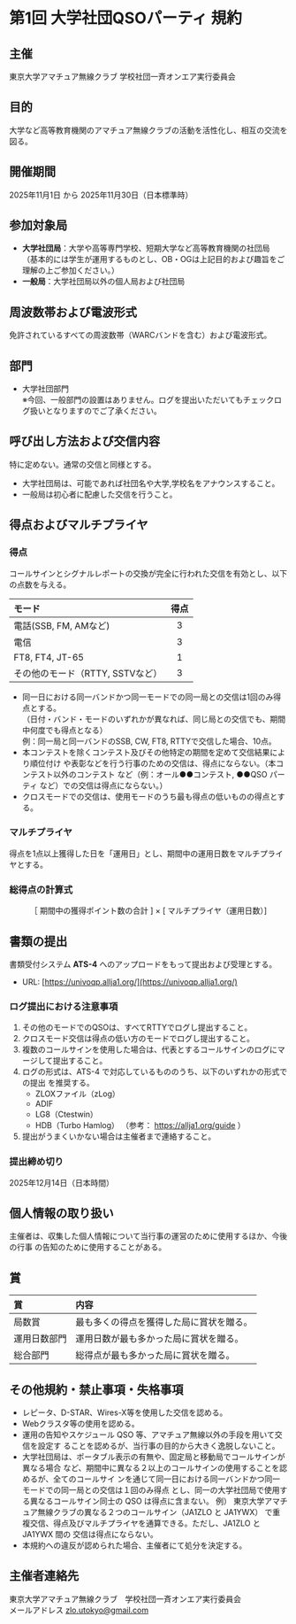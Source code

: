 # 第1回 大学社団QSOパーティ 規約

## 主催

東京大学アマチュア無線クラブ 学校社団一斉オンエア実行委員会

## 目的

大学など高等教育機関のアマチュア無線クラブの活動を活性化し、相互の交流を図る。

## 開催期間

2025年11月1日 から 2025年11月30日（日本標準時）

## 参加対象局

- **大学社団局**：大学や高等専門学校、短期大学など高等教育機関の社団局  
  （基本的には学生が運用するものとし、OB・OGは上記目的および趣旨をご理解の上ご参加ください。）
- **一般局**：大学社団局以外の個人局および社団局

## 周波数帯および電波形式

免許されているすべての周波数帯（WARCバンドを含む）および電波形式。

## 部門

- 大学社団部門  
  ※今回、一般部門の設置はありません。ログを提出いただいてもチェックログ扱いとなりますのでご了承ください。

## 呼び出し方法および交信内容

特に定めない。通常の交信と同様とする。
- 大学社団局は、可能であれば社団名や大学,学校名をアナウンスすること。
- 一般局は初心者に配慮した交信を行うこと。

## 得点およびマルチプライヤ

### 得点

コールサインとシグナルレポートの交換が完全に行われた交信を有効とし、以下の点数を与える。

| モード                                  | 得点 |
| :-------------------------------------- | :--: |
| 電話(SSB, FM, AMなど)                        |  3   |
| 電信                     |  3   |
| FT8, FT4, JT-65 |  1   |
| その他のモード（RTTY, SSTVなど）            |  3   |

- 同一日における同一バンドかつ同一モードでの同一局との交信は1回のみ得点とする。  
  （日付・バンド・モードのいずれかが異なれば、同じ局との交信でも、期間中何度でも得点となる）  
  例：同一局と同一バンドのSSB, CW, FT8, RTTYで交信した場合、10点。
- 本コンテストを除くコンテスト及びその他特定の期間を定めて交信結果により順位付け
や表彰などを行う行事のための交信は、得点にならない。（本コンテスト以外のコンテスト
など（例：オール●●コンテスト, ●●QSO パーティ など）での交信は得点にならない。）
- クロスモードでの交信は、使用モードのうち最も得点の低いものの得点とする。

### マルチプライヤ

得点を1点以上獲得した日を「運用日」とし、期間中の運用日数をマルチプライヤとする。

### 総得点の計算式
<div style="text-align: center;">
［ 期間中の獲得ポイント数の合計 ] × [ マルチプライヤ（運用日数）]
</div>

## 書類の提出

書類受付システム **ATS-4** へのアップロードをもって提出および受理とする。

- URL: [https://univoqp.allja1.org/](https://univoqp.allja1.org/)

### ログ提出における注意事項

1. その他のモードでのQSOは、すべてRTTYでログし提出すること。
2. クロスモード交信は得点の低い方のモードでログし提出すること。
3. 複数のコールサインを使用した場合は、代表とするコールサインのログにマージして提出すること。
4. ログの形式は、ATS-4 で対応しているもののうち、以下のいずれかの形式での提出
を推奨する。
   - ZLOXファイル（zLog）
   - ADIF
   - LG8（Ctestwin）
   - HDB（Turbo Hamlog）
  （参考： https://allja1.org/guide ）
5. 提出がうまくいかない場合は主催者まで連絡すること。

### 提出締め切り

2025年12月14日（日本時間）

## 個人情報の取り扱い

主催者は、収集した個人情報について当行事の運営のために使用するほか、今後の行事
の告知のために使用することがある。

## 賞

|賞          |内容                                   |
| :----------- | :--------------------------------------- |
| 局数賞       | 最も多くの得点を獲得した局に賞状を贈る。 |
| 運用日数部門 | 運用日数が最も多かった局に賞状を贈る。   |
| 総合部門     | 総得点が最も多かった局に賞状を贈る。     |

## その他規約・禁止事項・失格事項

- レピータ、D-STAR、Wires-X等を使用した交信を認める。
- Webクラスタ等の使用を認める。
- 運用の告知やスケジュール QSO 等、アマチュア無線以外の手段を用いて交信を設定す
ることを認めるが、当行事の目的から大きく逸脱しないこと。
- 大学社団局は、ポータブル表示の有無や、固定局と移動局でコールサインが異なる場合
など、期間中に異なる２以上のコールサインの使用することを認めるが、全てのコールサイ
ンを通じて同一日における同一バンドかつ同一モードでの同一局との交信は１回のみ得点
とし、同一の大学社団局で使用する異なるコールサイン同士の QSO は得点に含まない。
例） 東京大学アマチュア無線クラブの異なる２つのコールサイン（JA1ZLO と JA1YWX）
で重複交信、得点及びマルチプライヤを通算できる。ただし、JA1ZLO と JA1YWX 間の
交信は得点にならない。
- 本規約への違反が認められた場合、主催者にて処分を決定する。

## 主催者連絡先

東京大学アマチュア無線クラブ　学校社団一斉オンエア実行委員会  
メールアドレス zlo.utokyo@gmail.com
